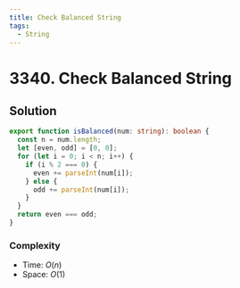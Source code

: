 ```yaml
---
title: Check Balanced String
tags:
  - String
---
```


# 3340. Check Balanced String

<Badges>
  <LevelBadge level="easy" />
  <TopicBadge name="String" slug="string" />
</Badges>

## Solution

```typescript filename="solution.ts" copy
export function isBalanced(num: string): boolean {
  const n = num.length;
  let [even, odd] = [0, 0];
  for (let i = 0; i < n; i++) {
    if (i % 2 === 0) {
      even += parseInt(num[i]);
    } else {
      odd += parseInt(num[i]);
    }
  }
  return even === odd;
}
```

### Complexity

- Time: $O(n)$
- Space: $O(1)$

<ProblemLink
  codingSite="leetcode"
  href="https://leetcode.com/problems/check-balanced-string"
  title="Check Balanced String"
/>
